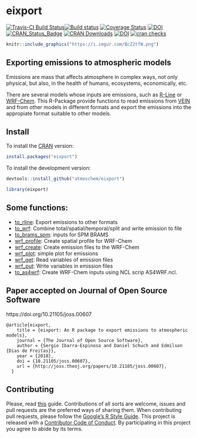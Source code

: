 # eixport
[![Travis-CI Build Status](https://travis-ci.org/atmoschem/eixport.svg?branch=master)](https://travis-ci.org/atmoschem/eixport)[![Build status](https://ci.appveyor.com/api/projects/status/frk36kmayf8yff70?svg=true)](https://ci.appveyor.com/project/Schuch666/eixport)
[![Coverage Status](https://img.shields.io/codecov/c/github/atmoschem/eixport/master.svg)](https://codecov.io/github/atmoschem/eixport?branch=master)
[![DOI](https://zenodo.org/badge/106145968.svg)](https://zenodo.org/badge/latestdoi/106145968)
[![CRAN_Status_Badge](http://www.r-pkg.org/badges/version/eixport)](http://cran.r-project.org/web/packages/eixport) 
[![CRAN Downloads](http://cranlogs.r-pkg.org/badges/grand-total/eixport?color=orange)](http://cran.r-project.org/package=eixport)
[![DOI](http://joss.theoj.org/papers/10.21105/joss.00607/status.svg)](https://doi.org/10.21105/joss.00607)
[![cran checks](https://cranchecks.info/badges/worst/eixport)](https://cran.r-project.org/web/checks/check_results_eixport.html)


```r
knitr::include_graphics("https://i.imgur.com/BcZ2tfW.png")
```


## Exporting emissions to atmospheric models

Emissions are mass that affects atmosphere in complex ways, not only physical, but also, in the health of humans, ecosystems, economically, etc.

There are several models whose inputs are emissions, such as [R-Line](https://www.cmascenter.org/r-line/) or [WRF-Chem](https://ruc.noaa.gov/wrf/wrf-chem/). 
This R-Package provide functions to read emissions from [VEIN](https://github.com/ibarraespinosa/vein) and from other models 
in different formats and export the emissions into the appropiate format suitable to other models.


## Install

To install the [CRAN](https://CRAN.R-project.org/package=eixport) version:

```r
install.packages("eixport")
```

To install the development version:

```r
devtools::install_github("atmoschem/eixport")
```

```r
library(eixport)
```

## Some functions:

- [to_rline](https://atmoschem.github.io/eixport/reference/to_rline.html): Export emissions to other formats
- [to_wrf](https://atmoschem.github.io/eixport/reference/to_wrf.html):	Combine total/spatial/temporal/split and write emission to file
- [to_brams_spm](https://atmoschem.github.io/eixport/reference/to_brams_spm.html):	inputs for SPM BRAMS
- [wrf_profile](https://atmoschem.github.io/eixport/reference/wrf_profile.html): Create spatial profile for WRF-Chem
- [wrf_create](https://atmoschem.github.io/eixport/reference/wrf_create.html):	Create emission files to the WRF-Chem
- [wrf_plot](https://atmoschem.github.io/eixport/reference/wrf_plot.html): simple plot for emissions
- [wrf_get](https://atmoschem.github.io/eixport/reference/wrf_get.html):	Read variables of emission files
- [wrf_put](https://atmoschem.github.io/eixport/reference/wrf_put.html):	Write variables in emission files
- [to_as4wrf](https://atmoschem.github.io/eixport/reference/to_as4wrf.html): Create WRF-Chem inputs using NCL scrip AS4WRF.ncl.

## Paper accepted on Journal of Open Source Software

https://doi.org/10.21105/joss.00607

```
@article{eixport,
    title = {eixport: An R package to export emissions to atmospheric models},
    journal = {The Journal of Open Source Software},
    author = {Sergio Ibarra-Espinosa and Daniel Schuch and Edmilson {Dias de Freitas}},
    year = {2018},
    doi = {10.21105/joss.00607},
    url = {http://joss.theoj.org/papers/10.21105/joss.00607},
  }
```


## Contributing

Please, read [this](https://github.com/atmoschem/eixport/blob/master/CONTRIBUTING.md) guide.
Contributions of all sorts are welcome, issues and pull requests are the preferred ways of sharing them.
When contributing pull requests, please follow the [Google's R Style Guide](https://google.github.io/styleguide/Rguide.xml).
This project is released with a [Contributor Code of Conduct](https://github.com/atmoschem/eixport/blob/master/CODE_OF_CONDUCT.md). By participating in this project you agree to abide by its terms.
